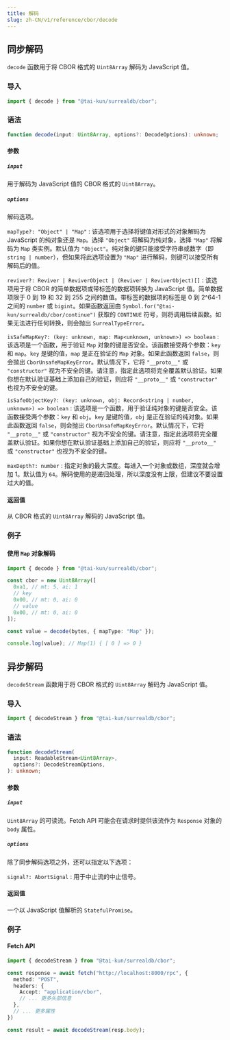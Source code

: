 ```yaml
---
title: 解码
slug: zh-CN/v1/reference/cbor/decode
---
```


## 同步解码

`decode` 函数用于将 CBOR 格式的 `Uint8Array` 解码为 JavaScript 值。

### 导入

```ts
import { decode } from "@tai-kun/surrealdb/cbor";
```

### 语法

```ts
function decode(input: Uint8Array, options?: DecodeOptions): unknown;
```

#### 参数

##### `input`

用于解码为 JavaScript 值的 CBOR 格式的 `Uint8Array`。

##### `options`

解码选项。

`mapType?: "Object" | "Map"`
:   该选项用于选择将键值对形式的对象解码为 JavaScript 的纯对象还是 `Map`。选择 `"Object"` 将解码为纯对象，选择 `"Map"` 将解码为 `Map` 类实例。默认值为 `"Object"`。纯对象的键只能接受字符串或数字（即 `string | number`），但如果将此选项设置为 `"Map"` 进行解码，则键可以接受所有解码后的值。

`reviver?: Reviver | ReviverObject | (Reviver | ReviverObject)[]`
:   该选项用于将 CBOR 的简单数据项或带标签的数据项转换为 JavaScript 值。简单数据项限于 0 到 19 和 32 到 255 之间的数值。带标签的数据项的标签是 0 到 2^64-1 之间的 `number` 或 `bigint`。如果函数返回由 `Symbol.for("@tai-kun/surrealdb/cbor/continue")` 获取的 `CONTINUE` 符号，则将调用后续函数。如果无法进行任何转换，则会抛出 `SurrealTypeError`。

`isSafeMapKey?: (key: unknown, map: Map<unknown, unknown>) => boolean`
:   该选项是一个函数，用于验证 `Map` 对象的键是否安全。该函数接受两个参数：`key` 和 `map`。`key` 是键的值，`map` 是正在验证的 `Map` 对象。如果此函数返回 `false`，则会抛出 `CborUnsafeMapKeyError`。默认情况下，它将 `"__proto__"` 或 `"constructor"` 视为不安全的键。请注意，指定此选项将完全覆盖默认验证。如果你想在默认验证基础上添加自己的验证，则应将 `"__proto__"` 或 `"constructor"` 也视为不安全的键。

`isSafeObjectKey?: (key: unknown, obj: Record<string | number, unknown>) => boolean`
:   该选项是一个函数，用于验证纯对象的键是否安全。该函数接受两个参数：`key` 和 `obj`。`key` 是键的值，`obj` 是正在验证的纯对象。如果此函数返回 `false`，则会抛出 `CborUnsafeMapKeyError`。默认情况下，它将 `"__proto__"` 或 `"constructor"` 视为不安全的键。请注意，指定此选项将完全覆盖默认验证。如果你想在默认验证基础上添加自己的验证，则应将 `"__proto__"` 或 `"constructor"` 也视为不安全的键。

`maxDepth?: number`
:   指定对象的最大深度。每进入一个对象或数组，深度就会增加 1。默认值为 `64`。解码使用的是递归处理，所以深度没有上限，但建议不要设置过大的值。

#### 返回值

从 CBOR 格式的 `Uint8Array` 解码的 JavaScript 值。

### 例子

#### 使用 `Map` 对象解码

```ts
import { decode } from "@tai-kun/surrealdb/cbor";

const cbor = new Uint8Array([
  0xa1, // mt: 5, ai: 1
  // key
  0x00, // mt: 0, ai: 0
  // value
  0x00, // mt: 0, ai: 0
]);

const value = decode(bytes, { mapType: "Map" });

console.log(value); // Map(1) { [ 0 ] => 0 }
```

## 异步解码

`decodeStream` 函数用于将 CBOR 格式的 `Uint8Array` 解码为 JavaScript 值。

### 导入

```ts
import { decodeStream } from "@tai-kun/surrealdb/cbor";
```

### 语法

```ts
function decodeStream(
  input: ReadableStream<Uint8Array>,
  options?: DecodeStreamOptions,
): unknown;
```

#### 参数

##### `input`

`Uint8Array` 的可读流。Fetch API 可能会在请求时提供该流作为 `Response` 对象的 `body` 属性。

##### `options`

除了同步解码选项之外，还可以指定以下选项：

`signal?: AbortSignal`
:   用于中止流的中止信号。

#### 返回值

一个以 JavaScript 值解析的 `StatefulPromise`。

### 例子

#### Fetch API

```ts
import { decodeStream } from "@tai-kun/surrealdb/cbor";

const response = await fetch("http://localhost:8000/rpc", {
  method: "POST",
  headers: {
    Accept: "application/cbor",
    // ... 更多头部信息
  },
  // ... 更多属性
})

const result = await decodeStream(resp.body);
```
